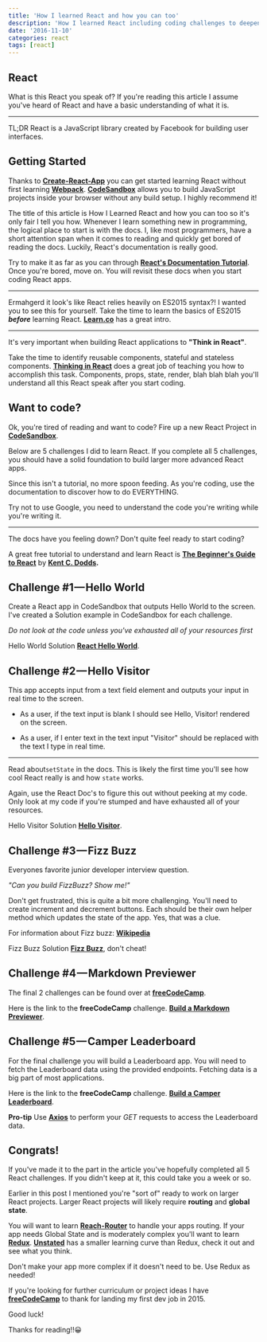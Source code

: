 ```yaml
---
title: 'How I learned React and how you can too'
description: 'How I learned React including coding challenges to deepen your understanding of what you have learned'
date: '2016-11-10'
categories: react
tags: [react]
---
```


## React

What is this React you speak of? If you're reading this article I assume you've heard of React and have a basic understanding of what it is.

---

TL;DR React is a JavaScript library created by Facebook for building user interfaces.

## Getting Started

Thanks to [**Create-React-App**][1] you can get started learning React without first learning [**Webpack**][2]. [**CodeSandbox**][3] allows you to build JavaScript projects inside your browser without any build setup. I highly recommend it!

The title of this article is How I Learned React and how you can too so it's only fair I tell you how. Whenever I learn something new in programming, the logical place to start is with the docs. I, like most programmers, have a short attention span when it comes to reading and quickly get bored of reading the docs. Luckily, React's documentation is really good.

Try to make it as far as you can through [**React's Documentation Tutorial**][4]. Once you're bored, move on. You will revisit these docs when you start coding React apps.

---

Ermahgerd it look's like React relies heavily on ES2015 syntax?! I wanted you to see this for yourself. Take the time to learn the basics of ES2015 **_before_** learning React. [**Learn.co**][5] has a great intro.

---

It's very important when building React applications to **"Think in React"**.

Take the time to identify reusable components, stateful and stateless components. [**Thinking in React**][6] does a great job of teaching you how to accomplish this task. Components, props, state, render, blah blah blah you'll understand all this React speak after you start coding.

## Want to code?

Ok, you're tired of reading and want to code? Fire up a new React Project in [**CodeSandbox**][3].

Below are 5 challenges I did to learn React. If you complete all 5 challenges, you should have a solid foundation to build larger more advanced React apps.

Since this isn't a tutorial, no more spoon feeding. As you're coding, use the documentation to discover how to do EVERYTHING.

Try not to use Google, you need to understand the code you're writing while you're writing it.

---

The docs have you feeling down? Don't quite feel ready to start coding?

A great free tutorial to understand and learn React is [**The Beginner's Guide to React**][8] by [**Kent C. Dodds**][9]**.**

## Challenge #1 — Hello World

Create a React app in CodeSandbox that outputs Hello World to the screen. I've created a Solution example in CodeSandbox for each challenge.

_Do not look at the code unless you've exhausted all of your resources first_

Hello World Solution [**React Hello World**][10].

## Challenge #2 — Hello Visitor

This app accepts input from a text field element and outputs your input in real time to the screen.

- As a user, if the text input is blank I should see Hello, Visitor! rendered on the screen.

- As a user, if I enter text in the text input "Visitor" should be replaced with the text I type in real time.

---

Read about`setState` in the docs. This is likely the first time you'll see how cool React really is and how `state` works.

Again, use the React Doc's to figure this out without peeking at my code. Only look at my code if you're stumped and have exhausted all of your resources.

Hello Visitor Solution [**Hello Visitor**][12].

## Challenge #3 — Fizz Buzz

Everyones favorite junior developer interview question.

_"Can you build FizzBuzz? Show me!"_

Don't get frustrated, this is quite a bit more challenging. You'll need to create increment and decrement buttons. Each should be their own helper method which updates the state of the app. Yes, that was a clue.

For information about Fizz buzz: [**Wikipedia**][7]

Fizz Buzz Solution [**Fizz Buzz**][13], don't cheat!

## Challenge #4 — Markdown Previewer

The final 2 challenges can be found over at [**freeCodeCamp**][14].

Here is the link to the **freeCodeCamp** challenge. [**Build a Markdown Previewer**][16].

## Challenge #5 — Camper Leaderboard

For the final challenge you will build a Leaderboard app. You will need to fetch the Leaderboard data using the provided endpoints. Fetching data is a big part of most applications.

Here is the link to the **freeCodeCamp** challenge. [**Build a Camper Leaderboard**][18].

**Pro-tip** Use [**Axios**][19] to perform your _GET_ requests to access the Leaderboard data.

## Congrats!

If you've made it to the part in the article you've hopefully completed all 5 React challenges. If you didn't keep at it, this could take you a week or so.

Earlier in this post I mentioned you're "sort of" ready to work on larger React projects. Larger React projects will likely require **routing** and **global state**.

You will want to learn [**Reach-Router**][20] to handle your apps routing. If your app needs Global State and is moderately complex you'll want to learn [**Redux**][21]. [**Unstated**][22] has a smaller learning curve than Redux, check it out and see what you think.

Don't make your app more complex if it doesn't need to be. Use Redux as needed!

If you're looking for further curriculum or project ideas I have [**freeCodeCamp**][14] to thank for landing my first dev job in 2015.

Good luck!

Thanks for reading!!😀

[1]: https://facebook.github.io/create-react-app/
[2]: https://webpack.js.org/
[3]: https://codesandbox.io/
[4]: https://facebook.github.io/react/tutorial/tutorial.html
[5]: https://learn.co/lessons/intro-to-es2015
[6]: https://facebook.github.io/react/docs/thinking-in-react.html
[7]: https://en.wikipedia.org/wiki/Fizz_buzz
[8]: https://egghead.io/courses/the-beginner-s-guide-to-react
[9]: https://twitter.com/kentcdodds
[10]: https://codesandbox.io/s/n9l8q45024
[12]: https://codesandbox.io/s/nr8oj1kk0m
[13]: https://codesandbox.io/s/ypjp6p9159
[14]: https://www.freecodecamp.org
[16]: https://learn.freecodecamp.org/front-end-libraries/front-end-libraries-projects/build-a-markdown-previewer/
[18]: https://learn.freecodecamp.org/coding-interview-prep/take-home-projects/build-a-camper-leaderboard/
[19]: https://github.com/axios/axios
[20]: https://reach.tech/router
[21]: http://redux.js.org/
[22]: https://unstated.io
